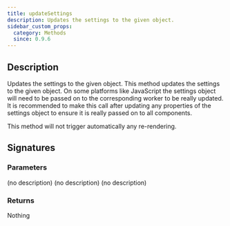 ```yaml
---
title: updateSettings
description: Updates the settings to the given object.
sidebar_custom_props:
  category: Methods
  since: 0.9.6
---
```


<SinceBadge since="0.9.6" />


## Description
Updates the settings to the given object. This method updates the settings to the given object. On some platforms like JavaScript
the settings object will need to be passed on to the corresponding worker to be really updated.
It is recommended to make this call after updating any properties of the settings object to ensure
it is really passed on to all components.

This method will not trigger automatically any re-rendering.

## Signatures

<TypeTable>
    <TypeRow type="js" name="updateSettings(settings: Settings): void;" />
    <TypeRow type="net" name="void UpdateSettings(AlphaTab.Settings settings)" />
    <TypeRow type="android" name="fun updateSettings(settings: alphaTab.Settings): Unit" />
</TypeTable>

### Parameters 

<ParameterTable>
    <ParameterRow platform="js" name="settings" type="alphaTab.Settings">
        (no description)
    </ParameterRow>
    <ParameterRow platform="net" name="settings" type="AlphaTab.Settings">
        (no description)
    </ParameterRow>
    <ParameterRow platform="android" name="settings" type="alphaTab.Settings">
        (no description)
    </ParameterRow>
</ParameterTable>

### Returns 
Nothing 
